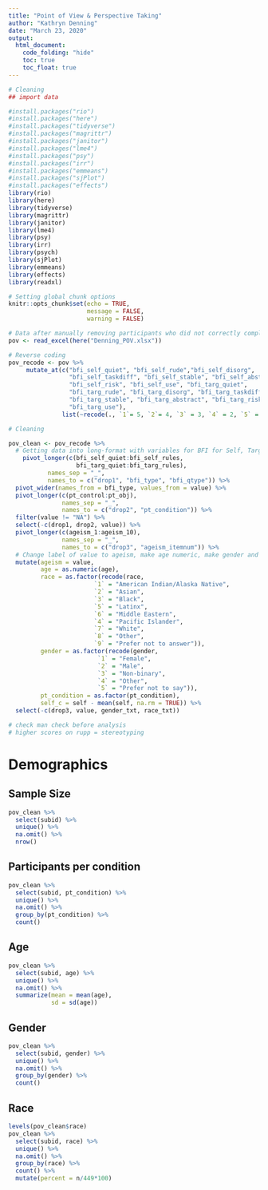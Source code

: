 ```yaml
---
title: "Point of View & Perspective Taking"
author: "Kathryn Denning"
date: "March 23, 2020"
output: 
  html_document:
    code_folding: "hide"
    toc: true
    toc_float: true
---
```

```r
# Cleaning
## import data

#install.packages("rio")
#install.packages("here")
#install.packages("tidyverse")
#install.packages("magrittr")
#install.packages("janitor")
#install.packages("lme4")
#install.packages("psy")
#install.packages("irr")
#install.packages("emmeans")
#install.packages("sjPlot")
#install.packages("effects")
library(rio)
library(here)
library(tidyverse)
library(magrittr)
library(janitor)
library(lme4)
library(psy)
library(irr)
library(psych)
library(sjPlot)
library(emmeans)
library(effects)
library(readxl)

# Setting global chunk options
knitr::opts_chunk$set(echo = TRUE,
                      message = FALSE,
                      warning = FALSE)

# Data after manually removing participants who did not correctly complete the PT manipulation
pov <- read_excel(here("Denning_POV.xlsx")) 

# Reverse coding
pov_recode <- pov %>% 
     mutate_at(c("bfi_self_quiet", "bfi_self_rude","bfi_self_disorg",
                 "bfi_self_taskdiff", "bfi_self_stable", "bfi_self_abstract",
                 "bfi_self_risk", "bfi_self_use", "bfi_targ_quiet", 
                 "bfi_targ_rude", "bfi_targ_disorg", "bfi_targ_taskdiff",
                 "bfi_targ_stable", "bfi_targ_abstract", "bfi_targ_risk",
                 "bfi_targ_use"), 
               list(~recode(., `1`= 5, `2`= 4, `3` = 3, `4` = 2, `5` = 1)))

# Cleaning

pov_clean <- pov_recode %>% 
  # Getting data into long-format with variables for BFI for Self, Targ, PT_Condition, and Ageism
    pivot_longer(c(bfi_self_quiet:bfi_self_rules, 
                   bfi_targ_quiet:bfi_targ_rules),
           names_sep = "_",
           names_to = c("drop1", "bfi_type", "bfi_qtype")) %>% 
  pivot_wider(names_from = bfi_type, values_from = value) %>% 
  pivot_longer(c(pt_control:pt_obj),
               names_sep = "_",
               names_to = c("drop2", "pt_condition")) %>% 
  filter(value != "NA") %>% 
  select(-c(drop1, drop2, value)) %>% 
  pivot_longer(c(ageism_1:ageism_10),
               names_sep = "_",
               names_to = c("drop3", "ageism_itemnum")) %>%
  # Change label of value to ageism, make age numeric, make gender and race categorical with labels, make pt_condition a factor
  mutate(ageism = value,
         age = as.numeric(age),
         race = as.factor(recode(race,
                        `1` = "American Indian/Alaska Native",
                        `2` = "Asian",
                        `3` = "Black",
                        `5` = "Latinx",
                        `6` = "Middle Eastern",
                        `4` = "Pacific Islander",
                        `7` = "White",
                        `8` = "Other",
                        `9` = "Prefer not to answer")),
         gender = as.factor(recode(gender,
                         `1` = "Female",
                         `2` = "Male",
                         `3` = "Non-binary",
                         `4` = "Other",
                         `5` = "Prefer not to say")),
         pt_condition = as.factor(pt_condition),
         self_c = self - mean(self, na.rm = TRUE)) %>% 
  select(-c(drop3, value, gender_txt, race_txt))

# check man check before analysis
# higher scores on rupp = stereotyping
```

# Demographics
## Sample Size

```r
pov_clean %>% 
  select(subid) %>% 
  unique() %>% 
  na.omit() %>% 
  nrow()
```

## Participants per condition

```r
pov_clean %>% 
  select(subid, pt_condition) %>% 
  unique() %>% 
  na.omit() %>% 
  group_by(pt_condition) %>% 
  count()
```

## Age

```r
pov_clean %>% 
  select(subid, age) %>% 
  unique() %>% 
  na.omit() %>% 
  summarize(mean = mean(age),
            sd = sd(age))
```

## Gender

```r
pov_clean %>% 
  select(subid, gender) %>% 
  unique() %>% 
  na.omit() %>% 
  group_by(gender) %>% 
  count()
```

## Race

```r
levels(pov_clean$race)
pov_clean %>% 
  select(subid, race) %>% 
  unique() %>% 
  na.omit() %>% 
  group_by(race) %>% 
  count() %>% 
  mutate(percent = n/449*100)
```